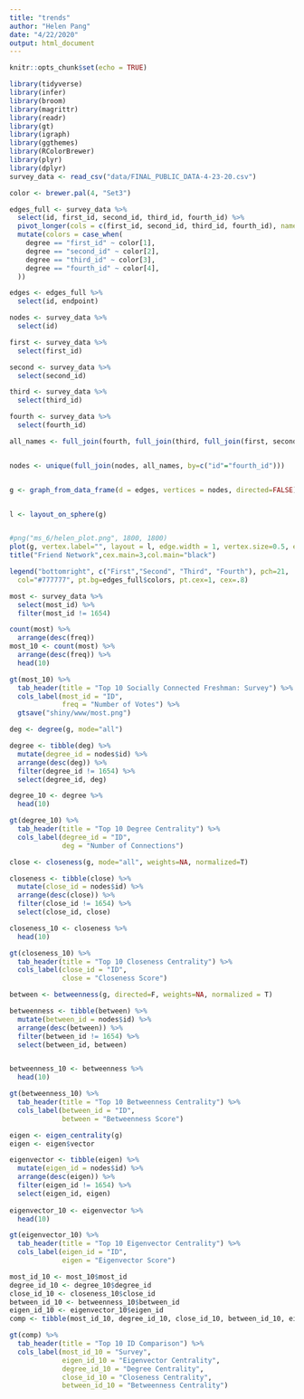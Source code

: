 ```yaml
---
title: "trends"
author: "Helen Pang"
date: "4/22/2020"
output: html_document
---
```


```r
knitr::opts_chunk$set(echo = TRUE)

library(tidyverse)
library(infer)
library(broom)
library(magrittr)
library(readr)
library(gt)
library(igraph)
library(ggthemes)
library(RColorBrewer)
library(plyr)
library(dplyr)
survey_data <- read_csv("data/FINAL_PUBLIC_DATA-4-23-20.csv") 
```


```r
color <- brewer.pal(4, "Set3") 

edges_full <- survey_data %>% 
  select(id, first_id, second_id, third_id, fourth_id) %>% 
  pivot_longer(cols = c(first_id, second_id, third_id, fourth_id), names_to = "degree", values_to = "endpoint") %>% 
  mutate(colors = case_when(
    degree == "first_id" ~ color[1],
    degree == "second_id" ~ color[2],
    degree == "third_id" ~ color[3],
    degree == "fourth_id" ~ color[4],
  ))

edges <- edges_full %>% 
  select(id, endpoint)

nodes <- survey_data %>% 
  select(id) 

first <- survey_data %>% 
  select(first_id) 

second <- survey_data %>% 
  select(second_id) 

third <- survey_data %>% 
  select(third_id) 

fourth <- survey_data %>% 
  select(fourth_id) 

all_names <- full_join(fourth, full_join(third, full_join(first, second, by = c("first_id"="second_id")), by=c("third_id" = "first_id")), by=c("fourth_id" = "third_id"))


nodes <- unique(full_join(nodes, all_names, by=c("id"="fourth_id")))


g <- graph_from_data_frame(d = edges, vertices = nodes, directed=FALSE)


l <- layout_on_sphere(g)


#png("ms_6/helen_plot.png", 1800, 1800) 
plot(g, vertex.label="", layout = l, edge.width = 1, vertex.size=0.5, edge.color = edges_full$colors) 
title("Friend Network",cex.main=3,col.main="black")

legend("bottomright", c("First","Second", "Third", "Fourth"), pch=21,
  col="#777777", pt.bg=edges_full$colors, pt.cex=1, cex=.8)
```


```r
most <- survey_data %>% 
  select(most_id) %>% 
  filter(most_id != 1654)

count(most) %>% 
  arrange(desc(freq)) 
most_10 <- count(most) %>% 
  arrange(desc(freq)) %>% 
  head(10) 

gt(most_10) %>% 
  tab_header(title = "Top 10 Socially Connected Freshman: Survey") %>% 
  cols_label(most_id = "ID",
             freq = "Number of Votes") %>% 
  gtsave("shiny/www/most.png")

```


```r
deg <- degree(g, mode="all")

degree <- tibble(deg) %>% 
  mutate(degree_id = nodes$id) %>% 
  arrange(desc(deg)) %>% 
  filter(degree_id != 1654) %>% 
  select(degree_id, deg)

degree_10 <- degree %>% 
  head(10)

gt(degree_10) %>% 
  tab_header(title = "Top 10 Degree Centrality") %>% 
  cols_label(degree_id = "ID",
             deg = "Number of Connections") 


```

```r
close <- closeness(g, mode="all", weights=NA, normalized=T)

closeness <- tibble(close) %>% 
  mutate(close_id = nodes$id) %>% 
  arrange(desc(close)) %>% 
  filter(close_id != 1654) %>% 
  select(close_id, close)

closeness_10 <- closeness %>% 
  head(10)

gt(closeness_10) %>% 
  tab_header(title = "Top 10 Closeness Centrality") %>% 
  cols_label(close_id = "ID",
             close = "Closeness Score") 

```

```r
between <- betweenness(g, directed=F, weights=NA, normalized = T)

betweenness <- tibble(between) %>% 
  mutate(between_id = nodes$id) %>% 
  arrange(desc(between)) %>% 
  filter(between_id != 1654) %>% 
  select(between_id, between)


betweenness_10 <- betweenness %>% 
  head(10)

gt(betweenness_10) %>% 
  tab_header(title = "Top 10 Betweenness Centrality") %>% 
  cols_label(between_id = "ID",
             between = "Betweenness Score") 
```

```r
eigen <- eigen_centrality(g)
eigen <- eigen$vector

eigenvector <- tibble(eigen) %>% 
  mutate(eigen_id = nodes$id) %>% 
  arrange(desc(eigen)) %>% 
  filter(eigen_id != 1654) %>% 
  select(eigen_id, eigen)
  
eigenvector_10 <- eigenvector %>% 
  head(10)

gt(eigenvector_10) %>% 
  tab_header(title = "Top 10 Eigenvector Centrality") %>% 
  cols_label(eigen_id = "ID",
             eigen = "Eigenvector Score") 

```

```r
most_id_10 <- most_10$most_id
degree_id_10 <- degree_10$degree_id
close_id_10 <- closeness_10$close_id
between_id_10 <- betweenness_10$between_id
eigen_id_10 <- eigenvector_10$eigen_id
comp <- tibble(most_id_10, degree_id_10, close_id_10, between_id_10, eigen_id_10) 

gt(comp) %>% 
  tab_header(title = "Top 10 ID Comparison") %>% 
  cols_label(most_id_10 = "Survey",
             eigen_id_10 = "Eigenvector Centrality",
             degree_id_10 = "Degree Centrality",
             close_id_10 = "Closeness Centrality",
             between_id_10 = "Betweenness Centrality") 

```





